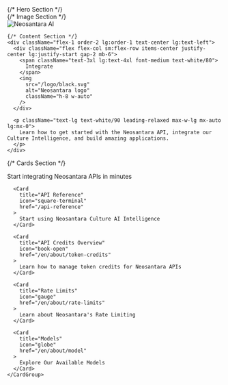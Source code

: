 <div className="relative w-full pt-12 pb-12">
  {/* Hero Section */}
  <div className="relative z-10 flex flex-col lg:flex-row items-center gap-8 max-w-6xl mx-auto px-5 mb-12">
    {/* Image Section */}
    <div className="flex-1 flex justify-center lg:justify-end order-1 lg:order-2">
      <img 
        src="/logo/hands.png"
        alt="Neosantara AI" 
        style={{ 
          maxWidth: '100%', 
          height: 'auto', 
          maxHeight: '20rem',
          borderRadius: '12px',
          boxShadow: '0 10px 25px rgba(0,0,0,0.2)'
        }} 
      />
    </div>

    {/* Content Section */}
    <div className="flex-1 order-2 lg:order-1 text-center lg:text-left">
      <div className="flex flex-col sm:flex-row items-center justify-center lg:justify-start gap-2 mb-6">
        <span className="text-3xl lg:text-4xl font-medium text-white/80">
          Integrate
        </span>
        <img 
          src="/logo/black.svg" 
          alt="Neosantara logo" 
          className="h-8 w-auto"
        />
      </div>
    
      <p className="text-lg text-white/90 leading-relaxed max-w-lg mx-auto lg:mx-0">
        Learn how to get started with the Neosantara API, integrate our Culture Intelligence, and build amazing applications.
      </p>
    </div>
  </div>

  {/* Cards Section */}
  <div className="max-w-6xl mx-auto px-5 relative z-10">
    <CardGroup cols={3}>
      <Card 
        title="Quickstart" 
        icon="rocket-launch" 
        href="/api-reference/quickstart"
      >
        Start integrating Neosantara APIs in minutes
      </Card>
      
      <Card 
        title="API Reference" 
        icon="square-terminal" 
        href="/api-reference"
      >
        Start using Neosantara Culture AI Intelligence
      </Card>
      
      <Card 
        title="API Credits Overview" 
        icon="book-open" 
        href="/en/about/token-credits"
      >
        Learn how to manage token credits for Neosantara APIs
      </Card>
      
      <Card 
        title="Rate Limits" 
        icon="gauge" 
        href="/en/about/rate-limits"
      >
        Learn about Neosantara's Rate Limiting
      </Card>
      
      <Card 
        title="Models" 
        icon="globe" 
        href="/en/about/model"
      >
        Explore Our Available Models
      </Card>
    </CardGroup>
  </div>
</div>